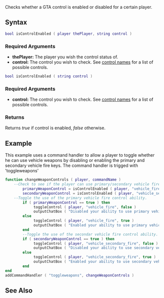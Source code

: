 {{Server client function}}

Checks whether a GTA control is enabled or disabled for a certain player.

==Syntax== 
<section name="Server" class="server" show="true">
<syntaxhighlight lang="lua">
bool isControlEnabled ( player thePlayer, string control )
</syntaxhighlight> 

===Required Arguments=== 
*'''thePlayer:''' The player you wish the control status of.
*'''control:''' The control you wish to check. See [[/control names.md|control names]] for a list of possible controls.
</section>

<section name="Client" class="client" show="true">
<syntaxhighlight lang="lua">bool isControlEnabled ( string control ) </syntaxhighlight> 

===Required Arguments=== 
*'''control:''' The control you wish to check. See [[/control names.md|control names]] for a list of possible controls.
</section>


===Returns===
Returns ''true'' if control is enabled, ''false'' otherwise.

==Example== 
<section name="Example 1" class="server" show="true">
This example uses a command handler to allow a player to toggle whether he can use vehicle weapons by disabling or enabling the primary and secondary vehicle fire keys. The command handler is trigged with 'toggleweapons'
<syntaxhighlight lang="lua">function changeWeaponControls ( player, commandName )
	--Check to see if the player can use primary/secondary vehicle fire controls
        primaryWeaponControl = isControlEnabled ( player, "vehicle_fire" )
        secondaryWeaponControl = isControlEnabled ( player, "vehicle_secondary_fire" )
	--Toggle the use of the primary vehicle fire control ability.
        if ( primaryWeaponControl == true ) then
             toggleControl ( player, "vehicle_fire", false )
    	     outputChatBox ( "Disabled your ability to use primary vehicle weapons." )
        else
             toggleControl ( player, "vehicle_fire", true )
    	     outputChatBox ( "Enabled your ability to use primary vehicle weapons." )
        end
        --Toggle the use of the secondar vehicle fire control ability.
        if ( secondaryWeaponControl == true ) then
             toggleControl ( player, "vehicle_secondary_fire", false )
    	     outputChatBox ( "Disabled your ability to use secondary vehicle weapons." )
        else
             toggleControl ( player, "vehicle_secondary_fire", true )
    	     outputChatBox ( "Enabled your ability to use secondary vehicle weapons." )
        end
end  
addCommandHandler ( "toggleweapons", changeWeaponControls )</syntaxhighlight>
</section>

==See Also==
{{Input functions}}